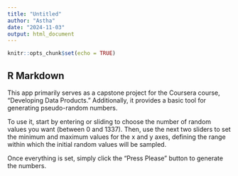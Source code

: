---
title: "Untitled"
author: "Astha"
date: "2024-11-03"
output: html_document
---

```{r setup, include=FALSE}
knitr::opts_chunk$set(echo = TRUE)
```

## R Markdown
This app primarily serves as a capstone project for the Coursera course, "Developing Data Products." Additionally, it provides a basic tool for generating pseudo-random numbers.

To use it, start by entering or sliding to choose the number of random values you want (between 0 and 1337). Then, use the next two sliders to set the minimum and maximum values for the x and y axes, defining the range within which the initial random values will be sampled.

Once everything is set, simply click the "Press Please" button to generate the numbers.

